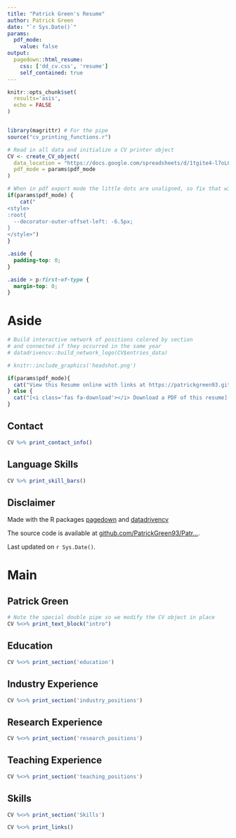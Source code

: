 ```yaml
---
title: "Patrick Green's Resume"
author: Patrick Green
date: "`r Sys.Date()`"
params:
  pdf_mode:
    value: false
output: 
  pagedown::html_resume:
    css: ['dd_cv.css', 'resume']
    self_contained: true
---
```


```r
knitr::opts_chunk$set(
  results='asis', 
  echo = FALSE
)


library(magrittr) # For the pipe
source("cv_printing_functions.r")

# Read in all data and initialize a CV printer object
CV <- create_CV_object(
  data_location = "https://docs.google.com/spreadsheets/d/1tgite4-l7oL0kU7VrNCrHdqGB-PCT4N6pa6WZCaGPdM/edit?usp=sharing",  
  pdf_mode = params$pdf_mode
)

```


```r
# When in pdf export mode the little dots are unaligned, so fix that with some conditional CSS.
if(params$pdf_mode) {
    cat("
<style>
:root{
  --decorator-outer-offset-left: -6.5px;
}
</style>")
}
```

```css
.aside {
  padding-top: 0;
}

.aside > p:first-of-type {
  margin-top: 0;
}
```

Aside
================================================================================

```r
# Build interactive network of positions colored by section
# and connected if they occurred in the same year
# datadrivencv::build_network_logo(CV$entries_data)

# knitr::include_graphics('headshot.png')


```


```r
if(params$pdf_mode){
  cat("View this Resume online with links at https://patrickgreen93.github.io/")
} else {
  cat("[<i class='fas fa-download'></i> Download a PDF of this resume](https://patrickgreen93.github.io/resume.pdf)")
}
```

Contact {#contact}
--------------------------------------------------------------------------------

```r
CV %>% print_contact_info()
```

Language Skills {#skills}
--------------------------------------------------------------------------------

```r
CV %>% print_skill_bars()
```


Disclaimer {#disclaimer}
--------------------------------------------------------------------------------

Made with the R packages [pagedown](https://github.com/rstudio/pagedown) and [datadrivencv](https://github.com/nstrayer/datadrivencv)

The source code is available at [github.com/PatrickGreen93/Patr...](https://github.com/PatrickGreen93/PatrickGreen93.github.io).

Last updated on `r Sys.Date()`.




Main
================================================================================

Patrick Green {#title}
--------------------------------------------------------------------------------

```r
# Note the special double pipe so we modify the CV object in place
CV %<>% print_text_block("intro") 
```



Education {data-icon=graduation-cap data-concise=true}
--------------------------------------------------------------------------------

```r
CV %<>% print_section('education')
```

Industry Experience {data-icon=suitcase}
--------------------------------------------------------------------------------


```r
CV %<>% print_section('industry_positions')
```



Research Experience {data-icon=laptop}
--------------------------------------------------------------------------------

```r
CV %<>% print_section('research_positions')
```



Teaching Experience {data-icon=chalkboard-teacher}
--------------------------------------------------------------------------------

```r
CV %<>% print_section('teaching_positions')
```


Skills {data-icon=cogs}
--------------------------------------------------------------------------------

```r
CV %<>% print_section('Skills')
```
```r
CV %<>% print_links()
```
